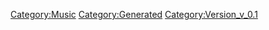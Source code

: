 {{Music
 |Name=ねこ日記
 |ID=28
 |Cov=28
 |Cd=6
 |Nam=28
 |Div=28
 |Ma=2
 |SerieId=2
 |SerieLogoId=2
 |WavId=28
 |VariationId=0
 |Dsc=28
 |Strt=10
 |ValkyrieBattle=1
 |ValkyrieIntro=1
 |ValkyrieIntroSky=1
 |DivaSolo=1
 |DivaMulti=1
 |Exp=2
 |OfficialName=ねこ日記
 |VocalName=ランカ・リー＝中島愛
 |Description=作品：マクロスF<br /><br />歌手：ランカ・リー＝中島愛<br /><br />作詞：一倉宏<br />作曲：菅野よう子
 |StoryTitle=「このまま、どこまでも飛んでいきたい気分」
 |StoryDesc=惑星ガリア4でのサプライズライブを終え、<br />夕焼けの空を静かに飛ぶアルトとランカ。<br /><br />ランカが命の危険も顧みずアルトに伝えたかったこと、<br />それは誕生日を祝う言葉だった。恥ずかしそうに<br />笑いあったあと、ランカは想いをこめて歌いだす…
 |BuyURL=https://recochoku.jp/song/S20155998/
 |BannerId=3
 |AnmStoreURL=https://anime.dmkt-sp.jp/animestore/ci_pc?workId=20494
}}
[[Category:Music]]
[[Category:Generated]]
[[Category:Version_v_0.1]]
